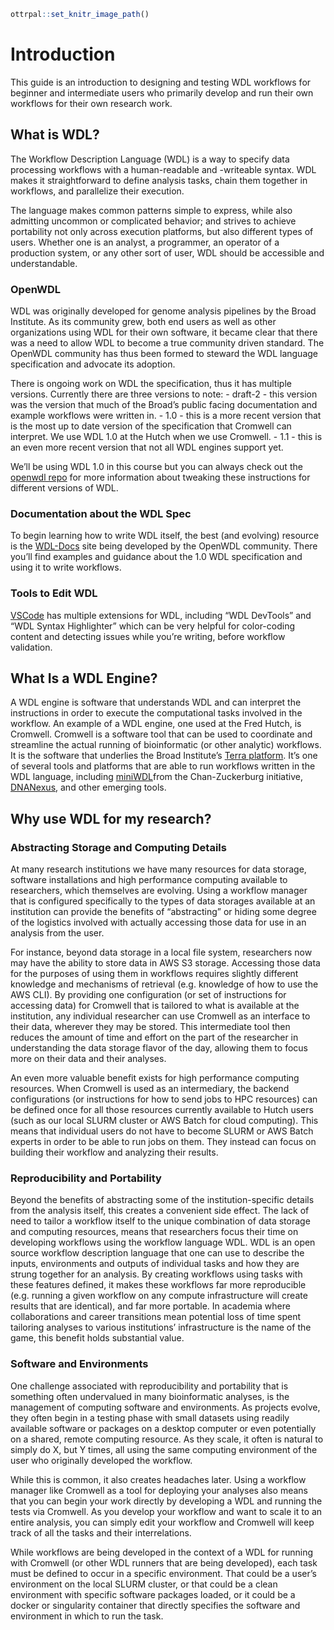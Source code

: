 
```r
ottrpal::set_knitr_image_path()
```

# Introduction
This guide is an introduction to designing and testing WDL workflows for beginner and intermediate users who primarily develop and run their own workflows for their own research work.  




## What is WDL?
The Workflow Description Language (WDL) is a way to specify data processing workflows with a human-readable and -writeable syntax. WDL makes it straightforward to define analysis tasks, chain them together in workflows, and parallelize their execution. 

The language makes common patterns simple to express, while also admitting uncommon or complicated behavior; and strives to achieve portability not only across execution platforms, but also different types of users. Whether one is an analyst, a programmer, an operator of a production system, or any other sort of user, WDL should be accessible and understandable.

### OpenWDL

WDL was originally developed for genome analysis pipelines by the Broad Institute. As its community grew, both end users as well as other organizations using WDL for their own software, it became clear that there was a need to allow WDL to become a true community driven standard. The OpenWDL community has thus been formed to steward the WDL language specification and advocate its adoption.

There is ongoing work on WDL the specification, thus it has multiple versions.  Currently there are three versions to note:
- draft-2 - this version was the version that much of the Broad's public facing documentation and example workflows were written in. 
- 1.0 - this is a more recent version that is the most up to date version of the specification that Cromwell can interpret.  We use WDL 1.0 at the Hutch when we use Cromwell.
- 1.1 - this is an even more recent version that not all WDL engines support yet. 

We'll be using WDL 1.0 in this course but you can always check out the [openwdl repo](https://github.com/openwdl/wdl) for more information about tweaking these instructions for different versions of WDL.  


### Documentation about the WDL Spec

To begin learning how to write WDL itself, the best (and evolving) resource is the [WDL-Docs](https://wdl-docs.readthedocs.io/en/stable/) site being developed by the OpenWDL community.  There you'll find examples and guidance about the 1.0 WDL specification and using it to write workflows.  


### Tools to Edit WDL

[VSCode](https://code.visualstudio.com/) has multiple extensions for WDL, including "WDL DevTools" and  "WDL Syntax Highlighter" which can be very helpful for color-coding content and detecting issues while you're writing, before workflow validation.  

##  What Is a WDL Engine?

A WDL engine is software that understands WDL and can interpret the instructions in order to execute the computational tasks involved in the workflow.  An example of a WDL engine, one used at the Fred Hutch, is Cromwell.  Cromwell is a software tool that can be used to coordinate and streamline the actual running of bioinformatic (or other analytic) workflows. It is the software that underlies the Broad Institute's [Terra platform](https://terra.bio/).  It's one of several tools and platforms that are able to run workflows written in the WDL language, including [miniWDL](https://miniwdl.readthedocs.io/en/latest/)from the Chan-Zuckerburg initiative, [DNANexus](https://www.dnanexus.com/), and other emerging tools.  

## Why use WDL for my research?

### Abstracting Storage and Computing Details
At many research institutions we have many resources for data storage, software installations and high performance computing available to researchers, which themselves are evolving.  Using a workflow manager that is configured specifically to the types of data storages available at an institution can provide the benefits of "abstracting" or hiding some degree of the logistics involved with actually accessing those data for use in an analysis from the user.  

For instance, beyond data storage in a local file system, researchers now may have the ability to store data in AWS S3 storage.  Accessing those data for the purposes of using them in workflows requires slightly different knowledge and mechanisms of retrieval (e.g. knowledge of how to use the AWS CLI).  By providing one configuration (or set of instructions for accessing data) for Cromwell that is tailored to what is available at the institution, any individual researcher can use Cromwell as an interface to their data, wherever they may be stored.  This intermediate tool then reduces the amount of time and effort on the part of the researcher in understanding the data storage flavor of the day, allowing them to focus more on their data and their analyses.

An even more valuable benefit exists for high performance computing resources.  When Cromwell is used as an intermediary, the backend configurations (or instructions for how to send jobs to HPC resources) can be defined once for all those resources currently available to Hutch users (such as our local SLURM cluster or AWS Batch for cloud computing).  This means that individual users do not have to become SLURM or AWS Batch experts in order to be able to run jobs on them.  They instead can focus on building their workflow and analyzing their results.  

### Reproducibility and Portability
Beyond the benefits of abstracting some of the institution-specific details from the analysis itself, this creates a convenient side effect.  The lack of need to tailor a workflow itself to the unique combination of data storage and computing resources, means that researchers focus their time on developing workflows using the workflow language WDL.  WDL is an open source workflow description language that one can use to describe the inputs, environments and outputs of individual tasks and how they are strung together for an analysis.  By creating workflows using tasks with these features defined, it makes these workflows far more reproducible (e.g. running a given workflow on any compute infrastructure will create results that are identical), and far more portable.  In academia where collaborations and career transitions mean potential loss of time spent tailoring analyses to various institutions' infrastructure is the name of the game, this benefit holds substantial value.  

### Software and Environments
One challenge associated with reproducibility and portability that is something often undervalued in many bioinformatic analyses, is the management of computing software and environments.  As projects evolve, they often begin in a testing phase with small datasets using readily available software or packages on a desktop computer or even potentially on a shared, remote computing resource. As they scale, it often is natural to simply do X, but Y times, all using the same computing environment of the user who originally developed the workflow.  

While this is common, it also creates headaches later. Using a workflow manager like Cromwell as a tool for deploying your analyses also means that you can begin your work directly by developing a WDL and running the tests via Cromwell. As you develop your workflow and want to scale it to an entire analysis, you can simply edit your workflow and Cromwell will keep track of all the tasks and their interrelations.

While workflows are being developed in the context of a WDL for running with Cromwell (or other WDL runners that are being developed), each task must be defined to occur in a specific environment.  That could be a user's environment on the local SLURM cluster, or that could be a clean environment with specific software packages loaded, or it could be a docker or singularity container that directly specifies the software and environment in which to run the task. 




